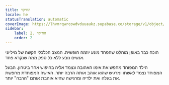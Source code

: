 ```yaml
---
title: החיקוי
locale: he
statusTranslation: automatic
coverImage: https://lhvmrqwrcowdvduuaukz.supabase.co/storage/v1/object/public/strapi-uploads/small_cover-educacion-fundamental.webp-2d51a7828a2b1309555be27f7e2a61a0.webp
sidebar:
    label: 2. החיקוי
    order: 2
---
```

הוכח כבר באופן מוחלט שהפחד מונע יוזמה חופשית. המצב הכלכלי הקשה של מיליוני אנשים נובע ללא כל ספק ממה שנקרא פחד.

הילד המפוחד מחפש את אימו האהובה ונצמד אליה בחיפוש אחר ביטחון. הבעל המפוחד נצמד לאשתו ומרגיש שהוא אוהב אותה הרבה יותר. האישה המפוחדת מחפשת את בעלה ואת ילדיה ומרגישה שהיא אוהבת אותם "הרבה" יותר.
